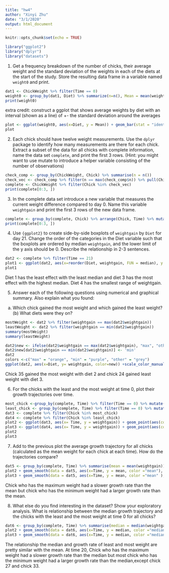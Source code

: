 ```yaml
---
title: "hw4"
author: "Xinyi Zhu"
date: "3/1/2020"
output: html_document
---
```


```r
knitr::opts_chunk$set(echo = TRUE)
```

```r
library("ggplot2")
library("dplyr")
library("datasets")
```

1. Get a frequency breakdown of the number of chicks, their average weight and the standard deviation of the weights in each of the diets at the start of the study. Store the resulting data frame in a variable named `weight0` and print.<br>
```r
dat1 <- ChickWeight %>% filter(Time == 0)
weight0 <- group_by(dat1, Diet) %>% summarize(n=n(), Mean = mean(weight), StandardDeviation = sd(weight))
print(weight0)
```

extra credit: construct a ggplot that shows average weights by diet with an interval (shown as a line) of +- the standard deviation around the averages

```r
plot <- ggplot(weight0, aes(x=Diet, y = Mean)) + geom_bar(stat = "identity") + geom_errorbar(aes(ymin=Mean-StandardDeviation, ymax=Mean+StandardDeviation))
plot
```


2.  Each chick should have twelve weight measurements. Use the `dplyr` package to identify how many measurements are there for each chick. Extract a subset of the data for all chicks with complete information, name the data set `complete`, and print the first 3 rows. (Hint: you might want to use mutate to introduce a helper variable consisting of the number of observations)
```r
check_comp <- group_by(ChickWeight, Chick) %>% summarise(n = n())
check_vec <- check_comp %>% filter(n == max(check_comp$n)) %>% pull(Chick)
complete <- ChickWeight %>% filter(Chick %in% check_vec)
print(complete[0:3, ])
```

3. In the complete data set introduce a new variable that measures the current weight difference compared to day 0. Name this variable  `weightgain` and print the first 3 rows of the new data frame.

```r
complete <- group_by(complete, Chick) %>% arrange(Chick, Time) %>% mutate(weightgain = weight - first(weight))
print(complete[0:3, ])
```

4. Use `{ggplot2}` to create side-by-side boxplots of `weightgain` by `Diet` for day 21. Change the order of the categories in the Diet variable such that the boxplots are ordered by median `weightgain`, and the lower limit of the y axis should be 0. Describe the relationship in 2-3 sentences. 

```r
dat2 <- complete %>% filter(Time == 21)
plot1 <- ggplot(dat2, aes(x=reorder(Diet, weightgain, FUN = median), y = weightgain)) + geom_boxplot() +ylim(0,350) + xlab("Diet number")
plot1
```

Diet 1 has the least effect with the least median and diet 3 has the most effect with the highest median. Diet 4 has the smallest range of weightgain.

5. Answer each of the following questions using numerical and graphical summary. Also explain what you found: 
(a) Which chick gained the most weight and which gained the least weight? (b) What diets were they on?

```r
mostWeight <- dat2 %>% filter(weightgain == max(dat2$weightgain))
leastWeight <- dat2 %>% filter(weightgain == min(dat2$weightgain))
summary(mostWeight)
summary(leastWeight)
```

```r
dat2$new <- ifelse(dat2$weightgain == max(dat2$weightgain), "max", "other")
dat2$new[dat2$weightgain == min(dat2$weightgain)] <- 'min'
dat2
colors <-c("max" = "orange", "min" = "purple", "other" = "grey")
ggplot(dat2, aes(x=Diet, y= weightgain, color=new)) +scale_color_manual("Status", values = colors) + geom_jitter(width = 0.1) + ylim(0,350) +xlab("diet number")

```


Chick 35 gained the most weight with diet 2 and chick 24 gained least weight with diet 3.

6. For the chicks with the least and the most weight at time 0, plot their growth trajectories over time. </br>

```r
most_chick <-group_by(complete, Time) %>% filter(Time == 0) %>% mutate(max_weight = max(weight)) %>% filter(weight == max_weight) %>% pull(Chick)
least_chick <- group_by(complete, Time) %>% filter(Time == 0) %>% mutate(min_weight = min(weight)) %>% filter(weight == min_weight) %>% pull(Chick)
dat3 <- complete %>% filter(Chick %in% most_chick)
dat4 <- complete %>% filter(Chick %in% least_chick)
plot2 <- ggplot(dat3, aes(x= Time, y = weightgain)) + geom_point(aes(color = Chick)) + geom_line(aes(color = Chick))
plot3 <- ggplot(dat4, aes(x= Time, y = weightgain)) + geom_point(aes(color = Chick)) + geom_line(aes(color = Chick))
plot2
plot3
```

7. Add to the previous plot the average growth trajectory for all chicks (calculated as the mean weight for each chick at each time). How do the trajectories compare?

```r
dat5 <- group_by(complete, Time) %>% summarise(mean = mean(weightgain))
plot2 + geom_smooth(data = dat5, aes(x=Time, y = mean, color ="mean"), se=F) +ylim(0,300)
plot3 + geom_smooth(data = dat5, aes(x=Time, y = mean, color ="mean" ), se=F) +ylim(0,300)
```

Chick who has the maximum weight had a slower growth rate than the mean but chick who has the minimum weight had a larger growth rate than the mean.

8. What else do you find interesting in the dataset? Show your exploratory analysis.
What is relationship between the median growth trajectory and the chicks with the least and the most weight at time 0 for all chicks?
```r
dat6 <- group_by(complete, Time) %>% summarise(median = median(weightgain))
plot2 + geom_smooth(data = dat6, aes(x=Time, y = median, color ="median"), se=F) +ylim(0,300)
plot3 + geom_smooth(data = dat6, aes(x=Time, y = median, color ="median" ), se=F) +ylim(0,300)
```

The relationship the median and growth rate of least and most weight are pretty similar with the mean. At time 20, Chick who has the maximum weight had a slower growth rate than the median but most chick who has the minimum weight had a larger growth rate than the median,except chick 27 and chick 33.
 
 